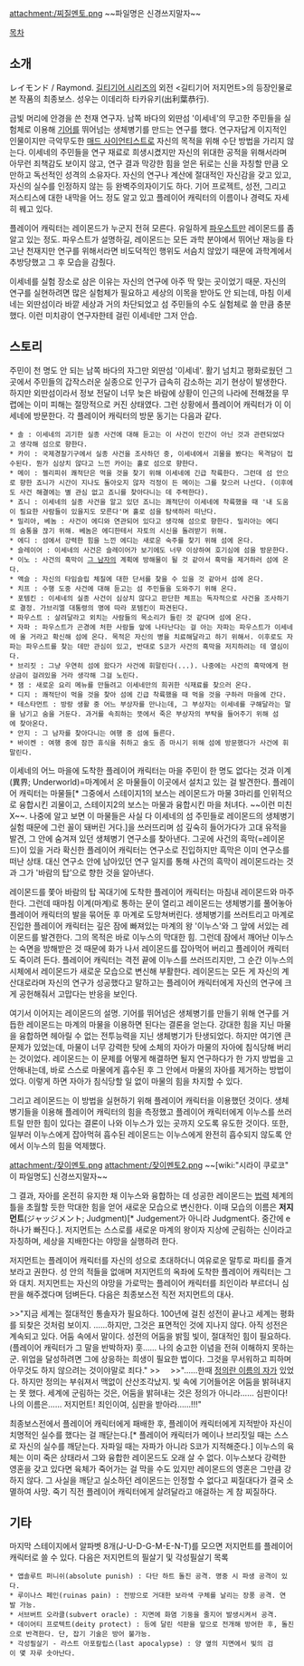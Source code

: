 attachment:/찌질멘토.png
~~파일명은 신경쓰지말자~~

[[목차]]

== 소개 ==
レイモンド / Raymond. [[길티기어 시리즈]]의 외전 <길티기어 저지먼트>의 등장인물로 본 작품의 최종보스. 성우는 이데리하 타카유키(出利葉恭行).

금빛 머리에 안경을 쓴 천재 연구자. 남쪽 바다의 외딴섬 '이세네'의 무고한 주민들을 실험체로 이용해 [[기어]]를 뛰어넘는 생체병기를 만드는 연구를 했다. 연구자답게 이지적인 인물이지만 극악무도한 [[매드 사이언티스트]]로 자신의 목적을 위해 수단 방법을 가리지 않는다. 이세네의 주민들을 연구 재료로 희생시켰지만 자신의 위대한 공적을 위해서라며 아무런 죄책감도 보이지 않고, 연구 결과 막강한 힘을 얻은 뒤로는 신을 자칭할 만큼 오만하고 독선적인 성격의 소유자다. 자신의 연구나 계산에 절대적인 자신감을 갖고 있고, 자신의 실수를 인정하지 않는 등 완벽주의자이기도 하다. 기어 프로젝트, 성전, 그리고 저스티스에 대한 내막을 어느 정도 알고 있고 플레이어 캐릭터의 이름이나 경력도 자세히 꿰고 있다.

플레이어 캐릭터는 레이몬드가 누군지 전혀 모른다. 유일하게 [[파우스트(길티기어 시리즈)|파우스트]]만 레이몬드를 좀 알고 있는 정도. 파우스트가 설명하길, 레이몬드는 모든 과학 분야에서 뛰어난 재능을 타고난 천재지만 연구를 위해서라면 비도덕적인 행위도 서슴치 않았기 때문에 과학계에서 추방당했고 그 후 모습을 감췄다.

이세네를 실험 장소로 삼은 이유는 자신의 연구에 아주 딱 맞는 곳이었기 때문. 자신의 연구를 실현하려면 많은 실험체가 필요하고 세상의 이목을 받아도 안 되는데, 마침 이세네는 외딴섬이라 바깥 세상과 거의 차단되었고 섬 주민들의 수도 실험체로 쓸 만큼 충분했다. 이런 미치광이 연구자한테 걸린 이세네만 그저 안습.

== 스토리 ==
주민이 천 명도 안 되는 남쪽 바다의 자그만 외딴섬 '이세네'. 활기 넘치고 평화로웠던 그곳에서 주민들의 갑작스러운 실종으로 인구가 급속히 감소하는 괴기 현상이 발생한다. 하지만 외딴섬이라서 정보 전달이 너무 늦은 바람에 상황이 인근의 나라에 전해졌을 무렵에는 이미 피해는 절망적으로 커진 상태였다. 그런 상황에서 플레이어 캐릭터가 이 이세네에 방문한다.
각 플레이어 캐릭터의 방문 동기는 다음과 같다.
 * 솔 : 이세네의 괴기한 실종 사건에 대해 듣고는 이 사건이 인간이 아닌 것과 관련되었다고 생각해 섬으로 향한다.
 * 카이 : 국제경찰기구에서 실종 사건을 조사하던 중, 이세네에서 괴물을 봤다는 목격담이 접수된다. 뭔가 심상치 않다고 느낀 카이는 홀로 섬으로 향한다.
 * 메이 : 젤리피쉬 쾌적단은 먹을 것을 찾기 위해 이세네에 긴급 착륙한다. 그런데 섬 안으로 향한 죠니가 시간이 지나도 돌아오지 않자 걱정이 든 메이는 그를 찾으러 나선다. (이후에도 사건 해결에는 별 관심 없고 죠니를 찾아다니는 데 주력한다).
 * 죠니 : 이세네의 실종 사건을 알고 있던 죠니는 쾌적단이 이세네에 착륙했을 때 '내 도움이 필요한 사람들이 있을지도 모른다'며 홀로 섬을 탐색하러 떠난다.
 * 밀리아, 베놈 : 사건이 에디와 연관되어 있다고 생각해 섬으로 향한다. 밀리아는 에디의 숨통을 끊기 위해. 베놈은 에디한테서 자토의 시신을 돌려받기 위해.
 * 에디 : 섬에서 강력한 힘을 느낀 에디는 새로운 숙주를 찾기 위해 섬에 온다.
 * 슬레이어 : 이세네의 사건은 슬레이어가 보기에도 너무 이상하여 호기심에 섬을 방문한다.
 * 이노 : 사건의 흑막이 [[그 남자(길티기어 시리즈)|그 남자]]의 계획에 방해물이 될 것 같아서 흑막을 제거하러 섬에 온다.
 * 액슬 : 자신의 타임슬립 체질에 대한 단서를 찾을 수 있을 것 같아서 섬에 온다.
 * 치프 : 수행 도중 사건에 대해 듣고는 섬 주민들을 도와주기 위해 온다.
 * 포템킨 : 이세네의 실종 사건이 심상치 않다고 판단한 체프는 독자적으로 사건을 조사하기로 결정. 가브리엘 대통령의 명에 따라 포템킨이 파견된다.
 * 파우스트 : 살려달라고 외치는 사람들의 목소리가 들린 것 같다며 섬에 온다.
 * 자파 : 파우스트가 곤경에 처한 사람들 앞에 나타난다는 걸 아는 자파는 파우스트가 이세네에 올 거라고 확신해 섬에 온다. 목적은 자신의 병을 치료해달라고 하기 위해서. 이후로도 자파는 파우스트를 찾는 데만 관심이 있고, 반대로 S코가 사건의 흑막을 저지하려는 데 열심이다.
 * 브리짓 : 그냥 우연히 섬에 왔다가 사건에 휘말린다(...). 나중에는 사건의 흑막에게 현상금이 걸려있을 거라 생각해 그걸 노린다.
 * 잼 : 새로운 요리 메뉴를 만들려고 이세네만의 희귀한 식재료를 찾으러 온다.
 * 디지 : 쾌적단이 먹을 것을 찾아 섬에 긴급 착륙했을 때 먹을 것을 구하러 마을에 간다.
 * 테스타먼트 : 방랑 생활 중 어느 부상자를 만나는데, 그 부상자는 이세네를 구해달라는 말을 남기고 숨을 거둔다. 과거를 속죄하는 뜻에서 죽은 부상자의 부탁을 들어주기 위해 섬에 찾아온다.
 * 안지 : 그 남자를 찾아다니는 여행 중 섬에 들른다.
 * 바이켄 : 여행 중에 잠깐 휴식을 취하고 술도 좀 마시기 위해 섬에 방문했다가 사건에 휘말린다.

이세네의 어느 마을에 도착한 플레이어 캐릭터는 마을 주민이 한 명도 없다는 것과 이계(異界; Underworld)=마계에서 온 마물들이 이곳에서 설치고 있는 걸 발견한다. 플레이어 캐릭터는 마물들[* 그중에서 스테이지1의 보스는 레이몬드가 마물 3마리를 인위적으로 융합시킨 괴물이고, 스테이지2의 보스는 마물과 융합시킨 마을 처녀다. ~~이런 미친 X~~. 나중에 알고 보면 이 마물들은 사실 다 이세네의 섬 주민들로 레이몬드의 생체병기 실험 때문에 그런 꼴이 돼버린 거다.]을 쓰러뜨리며 섬 깊숙히 들어가다가 고대 유적을 발견, 그 안에 숨겨져 있던 생체병기 연구소를 찾아낸다. 그곳에 사건의 흑막(=레이몬드)이 있을 거라 확신한 플레이어 캐릭터는 연구소로 진입하지만 흑막은 이미 연구소를 떠난 상태. 대신 연구소 안에 남아있던 연구 일지를 통해 사건의 흑막이 레이몬드라는 것과 그가 '바람의 탑'으로 향한 것을 알아낸다.

레이몬드를 쫓아 바람의 탑 꼭대기에 도착한 플레이어 캐릭터는 마침내 레이몬드와 마주한다. 그런데 때마침 이계(마계)로 통하는 문이 열리고 레이몬드는 생체병기를 풀어놓아 플레이어 캐릭터의 발을 묶어둔 후 마계로 도망쳐버린다. 생체병기를 쓰러트리고 마계로 진입한 플레이어 캐릭터는 깊은 잠에 빠져있는 마계의 왕 '이누스'와 그 앞에 서있는 레이몬드를 발견한다. 그의 목적은 바로 이누스의 막대한 힘. 그런데 잠에서 깨어난 이누스는 숙면을 방해받은 것 때문에 화가 나서 레이몬드를 잡아먹어 버리고 플레이어 캐릭터도 죽이려 든다. 플레이어 캐릭터는 격전 끝에 이누스를 쓰러뜨리지만, 그 순간 이누스의 시체에서 레이몬드가 새로운 모습으로 변신해 부활한다. 레이몬드는 모든 게 자신의 계산대로라며 자신의 연구가 성공했다고 말하고는 플레이어 캐릭터에게 자신의 연구에 크게 공헌해줘서 고맙다는 반응을 보인다.

여기서 이어지는 레이몬드의 설명. 기어를 뛰어넘은 생체병기를 만들기 위해 연구를 거듭한 레이몬드는 마계의 마물을 이용하면 된다는 결론을 얻는다. 강대한 힘을 지닌 마물을 융합하면 헤아릴 수 없는 전투능력을 지닌 생체병기가 탄생되었다. 하지만 여기엔 큰 문제가 있었는데, 마물이 너무 강력한 탓에 소체의 자아가 마물의 자아에 침식당해 버리는 것이었다. 레이몬드는 이 문제를 어떻게 해결하면 될지 연구하다가 한 가지 방법을 고안해내는데, 바로 스스로 마물에게 흡수된 후 그 안에서 마물의 자아를 제거하는 방법이었다. 이렇게 하면 자아가 침식당할 일 없이 마물의 힘을 차지할 수 있다.

그리고 레이몬드는 이 방법을 실현하기 위해 플레이어 캐릭터을 이용했던 것이다. 생체병기들을 이용해 플레이어 캐릭터의 힘을 측정했고 플레이어 캐릭터에게 이누스를 쓰러트릴 만한 힘이 있다는 결론이 나와 이누스가 있는 곳까지 오도록 유도한 것이다. 또한, 일부러 이누스에게 잡아먹혀 흡수된 레이몬드는 이누스에게 완전히 흡수되지 않도록 안에서 이누스의 힘을 억제했다.

attachment:/잦이멘토.png
attachment:/잦이멘토2.png
~~[wiki:"시라이 쿠로코" 이 파일명도] 신경쓰지말자~~

그 결과, 자아를 온전히 유지한 채 이누스와 융합하는 데 성공한 레이몬드는 [[법력]] 체계의 틀을 초월할 듯한 막대한 힘을 얻어 새로운 모습으로 변신한다. 이때 모습의 이름은 '''저지먼트'''(ジャッジメント; Judgment)[* Judgement가 아니라 Judgment다. 중간에 e 하나가 빠진다.]. 저지먼트는 스스로를 새로운 마계의 왕이자 지상에 군림하는 신이라고 자칭하며, 세상을 지배한다는 야망을 실행하려 한다.

저지먼트는 플레이어 캐릭터를 자신의 성으로 초대하더니 여유로운 말투로 파티를 즐겨보라고 권한다. 성 안의 적들을 없애며 저지먼트의 옥좌에 도착한 플레이어 캐릭터는 그와 대치. 저지먼트는 자신의 야망을 가로막는 플레이어 캐릭터를 죄인이라 부르더니 심판을 해주겠다며 덤벼든다. 다음은 최종보스전 직전 저지먼트의 대사.

>>"지금 세계는 절대적인 통솔자가 필요하다. 100년에 걸친 성전이 끝나고 세계는 평화를 되찾은 것처럼 보이지. ……하지만, 그것은 표면적인 것에 지나지 않다. 아직 성전은 계속되고 있다. 어둠 속에서 말이다. 성전의 어둠을 밝힐 빛이, 절대적인 힘이 필요하다. (플레이어 캐릭터가 그 말을 반박하자) 훗…… 나의 숭고한 이념을 전혀 이해하지 못하는군. 위업을 달성하려면 그에 상응하는 희생이 필요한 법이다. 그것을 무서워하고 피하며 아무것도 하지 않으려는 것이야말로 죄다."
>>　
>>"……한때 [[저스티스(길티기어)|정의란 이름의 자]]가 있었다. 하지만 정의는 부숴져서 맥없이 산산조각났지. 빛 속에 기어들어온 어둠을 밝혀내지는 못 했다. 세계에 군림하는 것은, 어둠을 밝혀내는 것은 정의가 아니라…… 심판이다! 나의 이름은…… 저지먼트! 죄인이여, 심판을 받아라……!!!"

최종보스전에서 플레이어 캐릭터에게 패배한 후, 플레이어 캐릭터에게 지적받아 자신이 치명적인 실수를 했다는 걸 깨닫는다.[* 플레이어 캐릭터가 메이나 브리짓일 때는 스스로 자신의 실수를 깨닫는다. 자파일 때는 자파가 아니라 S코가 지적해준다.] 이누스의 육체는 이미 죽은 상태라서 그와 융합한 레이몬드도 오래 살 수 없다. 이누스보다 강력한 영혼을 갖고 있다면 육체가 죽어가는 걸 막을 수도 있지만 레이몬드의 영혼은 그만큼 강하지 않다. 그 사실을 깨닫고 실소하던 레이몬드는 인정할 수 없다고 찌질대다가 결국 소멸하여 사망. 죽기 직전 플레이어 캐릭터에게 살려달라고 애걸하는 게 참 찌질하다.

== 기타 ==
마지막 스테이지에서 알파벳 8개(J-U-D-G-M-E-N-T)를 모으면 저지먼트를 플레이어 캐릭터로 쓸 수 있다. 다음은 저지먼트의 필살기 및 각성필살기 목록
 * 앱솔루트 퍼니쉬(absolute punish) : 다단 하트 돌진 공격. 명중 시 파생 공격이 있다.
 * 루이나스 페인(ruinas pain) : 전방으로 거대한 보라색 구체를 날리는 장풍 공격. 연발 가능.
 * 서브버트 오라클(subvert oracle) : 지면에 화염 기둥을 줄지어 발생시켜서 공격.
 * 데이어티 프로텍트(deity protect) : 등에 달린 석판을 앞으로 전개해 방어한 후, 돌진으로 반격한다. 단, 잡기 기술은 방어 불가능.
 * 각성필살기 - 라스트 아포칼립스(last apocalypse) : 양 옆의 지면에서 빛의 검이 몇 자루 솟아난다.
